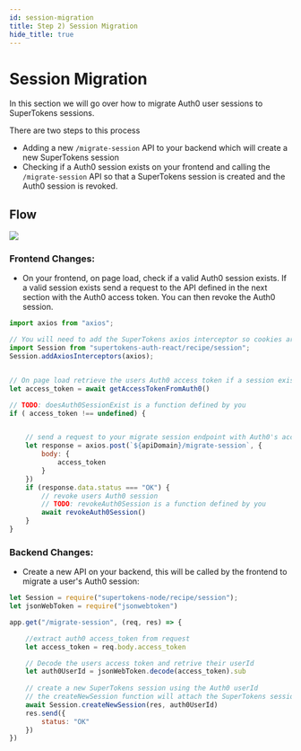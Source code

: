 ```yaml
---
id: session-migration
title: Step 2) Session Migration
hide_title: true
---
```


# Session Migration

In this section we will go over how to migrate Auth0 user sessions to SuperTokens sessions.

There are two steps to this process
 - Adding a new `/migrate-session` API to your backend which will create a new SuperTokens session
 - Checking if a Auth0 session exists on your frontend and calling the `/migrate-session` API so that a SuperTokens session is created and the Auth0 session is revoked.



## Flow

<img src="/img/thirdpartyemailpassword/session-migration.png" />


### Frontend Changes:

- On your frontend, on page load, check if a valid Auth0 session exists. If a valid session exists send a request to the API defined in the next section with the Auth0 access token. You can then revoke the Auth0 session.

```jsx title="Frontend changes"
import axios from "axios";

// You will need to add the SuperTokens axios interceptor so cookies are properly set.
import Session from "supertokens-auth-react/recipe/session";
Session.addAxiosInterceptors(axios);


// On page load retrieve the users Auth0 access token if a session exists
let access_token = await getAccessTokenFromAuth0()

// TODO: doesAuth0SessionExist is a function defined by you
if ( access_token !== undefined) {


    // send a request to your migrate session endpoint with Auth0's access token
    let response = axios.post(`${apiDomain}/migrate-session`, {
        body: {
            access_token
        }
    })
    if (response.data.status === "OK") {
        // revoke users Auth0 session
        // TODO: revokeAuth0Session is a function defined by you
        await revokeAuth0Session()
    }
}
```


### Backend Changes:

- Create a new API on your backend, this will be called by the frontend to migrate a user's Auth0 session:

```jsx title="Backend changes"
let Session = require("supertokens-node/recipe/session");
let jsonWebToken = require("jsonwebtoken")

app.get("/migrate-session", (req, res) => {

    //extract auth0 access_token from request
    let access_token = req.body.access_token

    // Decode the users access token and retrive their userId
    let auth0UserId = jsonWebToken.decode(access_token).sub
        
    // create a new SuperTokens session using the Auth0 userId
    // the createNewSession function will attach the SuperTokens session cookies to the response object.
    await Session.createNewSession(res, auth0UserId)
    res.send({
        status: "OK"
    })
})
```
